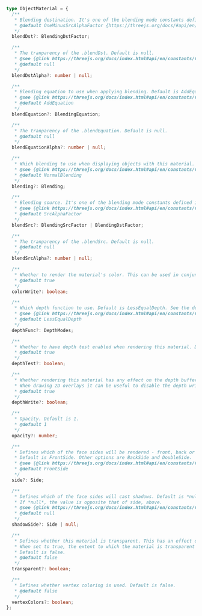 ```ts
type ObjectMaterial = {
  /**
   * Blending destination. It's one of the blending mode constants defined in Three.js. Default OneMinusSrcAlphaFactor.
   * @default OneMinusSrcAlphaFactor {https://threejs.org/docs/#api/en/constants/Textures}
   */
  blendDst?: BlendingDstFactor;

  /**
   * The tranparency of the .blendDst. Default is null.
   * @see {@link https://threejs.org/docs/index.html#api/en/constants/CustomBlendingEquation}
   * @default null
   */
  blendDstAlpha?: number | null;

  /**
   * Blending equation to use when applying blending. Default is AddEquation.
   * @see {@link https://threejs.org/docs/index.html#api/en/constants/CustomBlendingEquation}
   * @default AddEquation
   */
  blendEquation?: BlendingEquation;

  /**
   * The tranparency of the .blendEquation. Default is null.
   * @default null
   */
  blendEquationAlpha?: number | null;

  /**
   * Which blending to use when displaying objects with this material. Default is NormalBlending.
   * @see {@link https://threejs.org/docs/index.html#api/en/constants/CustomBlendingEquation}
   * @default NormalBlending
   */
  blending?: Blending;

  /**
   * Blending source. It's one of the blending mode constants defined in Three.js. Default is SrcAlphaFactor.
   * @see {@link https://threejs.org/docs/index.html#api/en/constants/CustomBlendingEquation}
   * @default SrcAlphaFactor
   */
  blendSrc?: BlendingSrcFactor | BlendingDstFactor;

  /**
   * The tranparency of the .blendSrc. Default is null.
   * @default null
   */
  blendSrcAlpha?: number | null;

  /**
   * Whether to render the material's color. This can be used in conjunction with a mesh's .renderOrder property to create invisible objects that occlude other objects. Default is true.
   * @default true
   */
  colorWrite?: boolean;

  /**
   * Which depth function to use. Default is LessEqualDepth. See the depth mode constants for all possible values.
   * @see {@link https://threejs.org/docs/index.html#api/en/constants/CustomBlendingEquation}
   * @default LessEqualDepth
   */
  depthFunc?: DepthModes;

  /**
   * Whether to have depth test enabled when rendering this material. Default is true.
   * @default true
   */
  depthTest?: boolean;

  /**
   * Whether rendering this material has any effect on the depth buffer. Default is true.
   * When drawing 2D overlays it can be useful to disable the depth writing in order to layer several things together without creating z-index artifacts.
   * @default true
   */
  depthWrite?: boolean;

  /**
   * Opacity. Default is 1.
   * @default 1
   */
  opacity?: number;

  /**
   * Defines which of the face sides will be rendered - front, back or both.
   * Default is FrontSide. Other options are BackSide and DoubleSide.
   * @see {@link https://threejs.org/docs/index.html#api/en/constants/CustomBlendingEquation}
   * @default FrontSide
   */
  side?: Side;

  /**
   * Defines which of the face sides will cast shadows. Default is *null*.
   * If *null*, the value is opposite that of side, above.
   * @see {@link https://threejs.org/docs/index.html#api/en/constants/CustomBlendingEquation}
   * @default null
   */
  shadowSide?: Side | null;

  /**
   * Defines whether this material is transparent. This has an effect on rendering as transparent objects need special treatment and are rendered after non-transparent objects.
   * When set to true, the extent to which the material is transparent is controlled by setting it's .opacity property.
   * Default is false.
   * @default false
   */
  transparent?: boolean;

  /**
   * Defines whether vertex coloring is used. Default is false.
   * @default false
   */
  vertexColors?: boolean;
};
```
